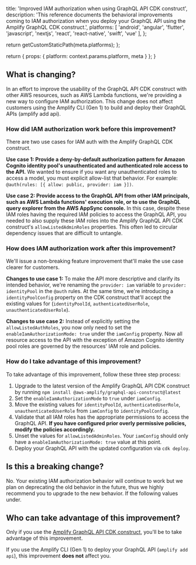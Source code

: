                   
  title: 'Improved IAM authorization when using GraphQL API CDK construct',
  description: 'This reference documents the behavioral improvements coming to IAM authorization when you deploy your GraphQL API using the Amplify GraphQL CDK construct.',
  platforms: [
    'android',
    'angular',
    'flutter',
    'javascript',
    'nextjs',
    'react',
    'react-native',
    'swift',
    'vue'
  ],
};

  return getCustomStaticPath(meta.platforms);
};

  return {
    props: {
      platform: context.params.platform,
      meta
    }
  };
}
          

## What is changing?

In an effort to improve the usability of the GraphQL API CDK construct with other AWS resources, such as AWS Lambda functions, we're providing a new way to configure IAM authorization. This change does not affect customers using the Amplify CLI (Gen 1) to build and deploy their GraphQL APIs (amplify add api).

### How did IAM authorization work before this improvement?

There are two use cases for IAM auth with the Amplify GraphQL CDK construct. 

**Use case 1: Provide a deny-by-default authorization pattern for Amazon Cognito identity pool's unauthenticated and authenticated role access to the API.** We wanted to ensure if you want any unauthenticated roles to access a model, you must explicit allow-list that behavior. For example: `@auth(rules: [{ allow: public, provider: iam }])`. 

**Use case 2: Provide access to the GraphQL API from other IAM principals, such as AWS Lambda functions' execution role, or to use the GraphQL query explorer from the AWS AppSync console.** In this case, despite these IAM roles having the required IAM policies to access the GraphQL API, you needed to also supply these IAM roles into the Amplify GraphQL API CDK construct's `allowListedAdminRoles` properties. This often led to circular dependency issues that are difficult to untangle.

### How does IAM authorization work after this improvement? 

We'll issue a non-breaking feature improvement that'll make the use case clearer for customers.

**Changes to use case 1:** To make the API more descriptive and clarify its intended behavior, we're renaming the `provider: iam` variable to `provider: identityPool` in the `@auth` rules. At the same time, we're introducing a `identityPoolConfig` property on the CDK construct that'll accept the existing values for (`identityPoolId`, `authenticatedUserRole`, `unauthenticatedUserRole`).

**Changes to use case 2:** Instead of explicitly setting the `allowListedAuthRoles`, you now only need to set the `enableIamAuthorizationMode: true` under the `iamConfig` property. Now all resource access to the API with the exception of Amazon Cognito identity pool roles are governed by the resources' IAM role and policies.

### How do I take advantage of this improvement?

To take advantage of this improvement, follow these three step process:

1. Upgrade to the latest version of the Amplify GraphQL API CDK construct by running `npm install @aws-amplify/graphql-api-construct@latest`
2. Set the `enableIamAuthorizationMode` to `true` under `iamConfig`.
3. Move the existing values for `identityPoolId`, `authenticatedUserRole`, `unauthenticatedUserRole` from `iamConfig` to `identityPoolConfig`.
4. Validate that all IAM roles has the appropriate permissions to access the GraphQL API. **If you have configured prior overly permissive policies, modify the policies accordingly.**
5. Unset the values for `allowListedAdminRoles`. Your `iamConfig` should only have a `enableIamAuthorizationMode: true` value at this point.
6. Deploy your GraphQL API with the updated configuration via `cdk deploy`.

## Is this a breaking change?

No. Your existing IAM authorization behavior will continue to work but we plan on deprecating the old behavior in the future, thus we highly recommend you to upgrade to the new behavior. If the following values under.

## Who can take advantage of this improvement?

Only if you use the [Amplify GraphQL API CDK construct](https://constructs.dev/packages/@aws-amplify/graphql-api-construct/v/1.6.0?lang=typescript), you'll be to take advantage of this improvement.

If you use the Amplify CLI (Gen 1) to deploy your GraphQL API (`amplify add api`), this improvement **does not** affect you.
